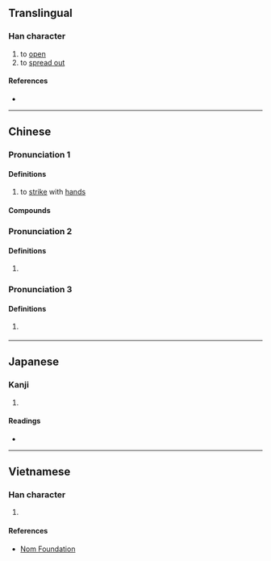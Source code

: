 {{character info/new}}
==Translingual==

===Han character===
{{Han char|rn=64|rad=手|as=08|sn=11|four=56040|canj=QHWJ|ids=⿰扌卑}}

# to [[open]]
# to [[spread out]]

====References====
* {{Han ref|kx=0435.080|dkj=12200|dj=0784.250|hdz=31899.010|uh=636D|ud=25453|bh=D579|bd=54649}}

----

==Chinese==
{{zh-forms}}

===Pronunciation 1===
{{zh-pron
|m=bǎi
|c=baai2
|mc=y
|oc=y
|cat=v
}}

====Definitions====
{{zh-hanzi}}

# {{lb|zh|literary}} to [[strike]] with [[hand]]s

====Compounds====
{{zh-der|捭闔縱橫|捭闔|縱橫捭闔}}

===Pronunciation 2===
{{zh-pron
|m=bò
|cat=v
}}

====Definitions====
{{zh-hanzi}}

# {{lb|zh|literary}} {{zh-alt-form|擘|to [[open]]; to [[tear]] [[apart]]}}

===Pronunciation 3===
{{zh-pron
|m=bǐ
|cat=v
}}

====Definitions====
{{zh-hanzi}}

# {{zh-hg}} {{zh-alt-form|㪏|to [[ruin]]}}

----

==Japanese==

===Kanji===
{{ja-kanji|grade=|rs=手08}}

# {{rfdef|ja|sort=手08}}

====Readings====
* {{ja-readings|on=[[はい]] (hai), [[は]] (ha), [[へい]] (hei)|kun=}}

----

==Vietnamese==

===Han character===
{{vi-hantu|rs=手08|bới}}

# {{rfdef|vi|sort=手08}}

====References====
* [http://nomfoundation.org/common/nom_details.php?codepoint=636d Nom Foundation]
